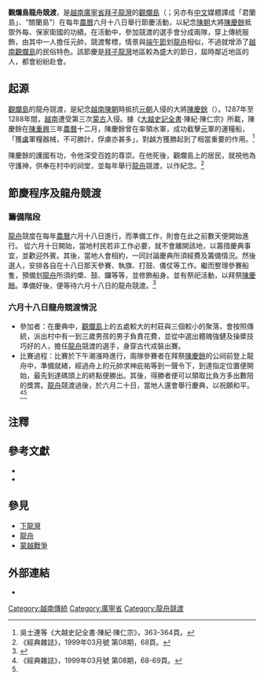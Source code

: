 '''觀爛島龍舟競渡'''，是[[越南|越南]][[廣寧省|廣寧省]][[拜子龍灣|拜子龍灣]]的[[觀爛島|觀爛島]]（{{vie|v=Đảo Quan Lạn|hn=島觀爛}}；另亦有[[中文|中文]]媒體譯成「君蘭島」、“關蘭島”）在每年[[農曆|農曆]]六月十八日舉行節慶活動，以紀念[[越南陳朝|陳朝]]大將[[陳慶餘|陳慶餘]]抵禦外每、保家衛國的功績。在活動中，參加競渡的選手會分成兩隊，穿上傳統服飾，由其中一人擔任元帥，競渡奪標，情景與[[端午節|端午節]]划[[龍舟|龍舟]]相似，不過就增添了[[越南|越南]][[觀爛島|觀爛島]]的民俗特色。該節慶是[[拜子龍灣|拜子龍灣]]地區較為盛大的節日，屆時鄰近地區的人，都會紛紛赴會。
==起源==
{{see|蒙越戰爭}}
[[觀爛島|觀爛島]]的龍舟競渡，是紀念[[越南陳朝|越南陳朝]]時抵抗[[元朝|元朝]]入侵的大將[[陳慶餘|陳慶餘]]（{{lang|vi|Trần Khánh Dư}}）。1287年至1288年間，[[越南|越南]]遭受第三次[[蒙古帝國|蒙古]]入侵。據《[[大越史記全書|大越史記全書]]‧陳紀‧陳仁宗》所載，陳慶餘在[[越南陳朝|陳]][[重興|重興]]三年[[農曆|農曆]]十二月，陳慶餘曾在率領水軍，成功截擊[[元|元]]軍的運糧船，「獲[[元|虜]]軍糧器械，不可勝計，俘虜亦甚多」，對[[越南|越]]方獲勝起到了相當重要的作用。<ref>吳士連等《大越史記全書‧陳紀‧陳仁宗》，363-364頁。</ref>

陳慶餘的護國有功，令他深受百姓的尊崇。在他死後，觀爛島上的居民，就視他為守護神，供奉在村中的祠堂，並每年舉行[[龍舟|龍舟]]競渡，以作紀念。<ref>《經典雜誌》，1999年03月號 第08期，68頁。</ref>

==節慶程序及龍舟競渡==
===籌備階段===
[[龍舟|龍舟]]競度在每年[[農曆|農曆]]六月十八日進行，而準備工作，則會在此之前數天便開始進行。
從六月十日開始，當地村民若非工作必要，就不會離開該地，以籌措慶典事宜，並歡迎外賓。其後，當地人會相約，一同討論慶典所須經費及籌備情況。然後選人，安排各自在十八日那天參賽、執旗、打鼓、儀仗等工作。繼而整理參賽船隻，預備划[[龍舟|龍舟]]所須的槳、鼓、鑼等等，並修飾船身。並有祭祀活動，以拜祭[[陳慶餘|陳慶餘]]。準備好後，便等待六月十八日的龍舟競渡。<ref name=" Vietnam Online ">{{Cite web |url=http://www.hotelvietnamonline.com/Tours/ecotours/quanlan_festival.htm |title=Hotel Vietnam Online - Festival of Quan Lan village |access-date=2008-05-02 |archive-date=2016-03-04 |archive-url=https://web.archive.org/web/20160304140206/http://www.hotelvietnamonline.com/Tours/ecotours/quanlan_festival.htm |dead-url=yes }}</ref>
===六月十八日龍舟競渡情況===
*參加者：在慶典中，[[觀爛島|觀爛島]]上的五處較大的村莊與三個較小的聚落，會按照傳統，派出村中有一到三歲男孩的男子負責花費，並從中選出體魄強健及操槳技巧好的人，擔任[[龍舟|龍舟]]競渡的選手，身穿古代戎裝出賽。
*比賽過程：比賽於下午潮漲時進行，兩隊參賽者在拜祭[[陳慶餘|陳慶餘]]的公祠前登上龍舟中，準備就緒，經過舟上的元帥求神庇祐等到一聲令下，到達指定位置便開始，最先到達碼頭上的終點便勝出。其後，得勝者便可以領取比負方多出數陪的獎賞。[[龍舟|龍舟]]競渡過後，於六月二十日，當地人還會舉行慶典，以祝願和平。<ref>《經典雜誌》，1999年03月號 第08期，68-69頁。</ref><ref name="Vietnam Online" />
==注釋==
{{reflist|2}}
==參考文獻==
<div class="references-small">
*{{cite book|title=《經典雜誌》（1999年3月號 第08期）|location=[[台北|台北]]|publisher=中華民國佛教慈濟慈善事業基金會附設慈濟文化志業中心|language=zh}}
*{{ja}}{{zh}}{{cite book|title=《[[大越史記全書|大越史記全書]]》|author=[[吳士連|吳士連]]等|others=[[陳荊和|陳荊和]]編校|publisher=[[東京大學|東京大學]]東洋文化硏究所附屬東洋學文獻センター（[[昭和|昭和]]59－61年）（1984－1986）}}
</div>

==參見==
*[[下龍灣|下龍灣]]
*[[龍舟|龍舟]]
*[[蒙越戰爭|蒙越戰爭]]

==外部連結==
*{{en}}{{cite web|url= http://www.hotelvietnamonline.com/Tours/ecotours/quanlan_festival.htm|title= Hotel Vietnam Online - Festival of Quan Lan village|access-date= 2008-05-02|archive-date= 2016-03-04|archive-url= https://web.archive.org/web/20160304140206/http://www.hotelvietnamonline.com/Tours/ecotours/quanlan_festival.htm|dead-url= yes}}


[[Category:越南傳統|Category:越南傳統]]
[[Category:廣寧省|Category:廣寧省]]
[[Category:龍舟競渡|Category:龍舟競渡]]